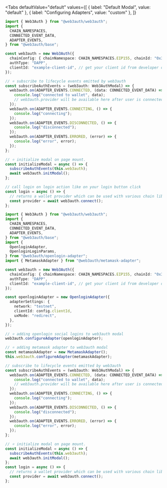 

<Tabs
  defaultValue="default"
  values={[
    { label: "Default Modal", value: "default" },
    { label: "Configuring Adapters", value: "custom" },
  ]}
>

<TabItem value="default">

```ts
import { Web3Auth } from "@web3auth/web3auth";
import {
  CHAIN_NAMESPACES,
  CONNECTED_EVENT_DATA,
  ADAPTER_EVENTS,
} from "@web3auth/base";

const web3auth = new Web3Auth({
  chainConfig: { chainNamespace: CHAIN_NAMESPACES.EIP155, chainId: "0x3" },
  authType: "DAPP",
  clientId: "example-client-id", // get your client id from developer dashboard
});

// ⭐️ subscribe to lifecycle events emitted by web3auth
const subscribeAuthEvents = (web3auth: Web3AuthModal) => {
  web3auth.on(ADAPTER_EVENTS.CONNECTED, (data: CONNECTED_EVENT_DATA) => {
    console.log("connected to wallet", data);
    // web3auth.provider will be available here after user is connected
  });
  web3auth.on(ADAPTER_EVENTS.CONNECTING, () => {
    console.log("connecting");
  });
  web3auth.on(ADAPTER_EVENTS.DISCONNECTED, () => {
    console.log("disconnected");
  });
  web3auth.on(ADAPTER_EVENTS.ERRORED, (error) => {
    console.log("error", error);
  });
};

// ⭐️ initialize modal on page mount.
const initializeModal = async () => {
  subscribeAuthEvents(this.web3auth);
  await web3auth.initModal();
};

// call login on login action like on your login button click
const login = async () => {
  // returns a wallet provider which can be used with various chain libraries like web3.js, ethers js etc.
  const provider = await web3auth.connect();
};
```

</TabItem>

<TabItem value="custom">

```ts
import { Web3Auth } from "@web3auth/web3auth";
import {
  CHAIN_NAMESPACES,
  CONNECTED_EVENT_DATA,
  ADAPTER_EVENTS,
} from "@web3auth/base";
import {
  OpenloginAdapter,
  OpenloginLoginParams,
} from "@web3auth/openlogin-adapter";
import { MetamaskAdapter } from "@web3auth/metamask-adapter";

const web3auth = new Web3Auth({
  chainConfig: { chainNamespace: CHAIN_NAMESPACES.EIP155, chainId: "0x3" },
  authType: "DAPP",
  clientId: "example-client-id", // get your client id from developer dashboard
});

const openloginAdapter = new OpenloginAdapter({
  adapterSettings: {
    network: "testnet",
    clientId: config.clientId,
    uxMode: "redirect",
  },
});

// ⭐️ adding openlogin social logins to web3auth modal
web3auth.configureAdapter(openloginAdapter);

// ⭐️ adding metamask adapter to web3auth modal
const metamaskAdapter = new MetamaskAdapter();
this.web3auth.configureAdapter(metamaskAdapter);

// subscribe to lifecycle events emitted by web3auth
const subscribeAuthEvents = (web3auth: Web3AuthModal) => {
  web3auth.on(ADAPTER_EVENTS.CONNECTED, (data: CONNECTED_EVENT_DATA) => {
    console.log("connected to wallet", data);
    // web3auth.provider will be available here after user is connected
  });
  web3auth.on(ADAPTER_EVENTS.CONNECTING, () => {
    console.log("connecting");
  });
  web3auth.on(ADAPTER_EVENTS.DISCONNECTED, () => {
    console.log("disconnected");
  });
  web3auth.on(ADAPTER_EVENTS.ERRORED, (error) => {
    console.log("error", error);
  });
};

// ⭐️ initialize modal on page mount.
const initializeModal = async () => {
  subscribeAuthEvents(this.web3auth);
  await web3auth.initModal();
};
const login = async () => {
  // returns a wallet provider which can be used with various chain libraries like web3.js, ethers js etc.
  const provider = await web3auth.connect();
};
```

</TabItem>

</Tabs>

<br />
